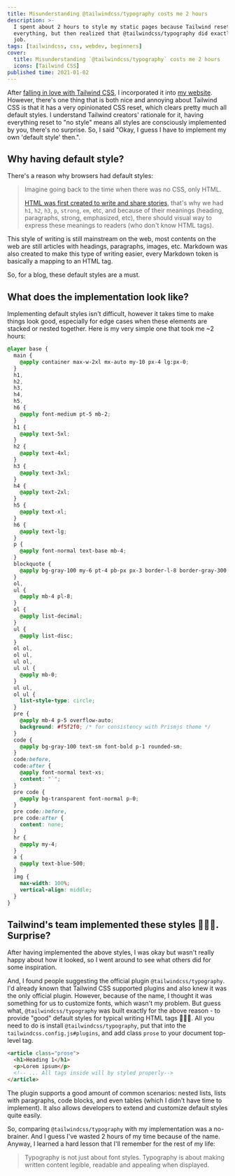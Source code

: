 ```yaml
---
title: Misunderstanding @tailwindcss/typography costs me 2 hours
description: >-
  I spent about 2 hours to style my static pages because Tailwind resets
  everything, but then realized that @tailwindcss/typography did exactly the
  job.
tags: [tailwindcss, css, webdev, beginners]
cover:
  title: Misunderstanding `@tailwindcss/typography` costs me 2 hours
  icons: [Tailwind CSS]
published time: 2021-01-02
---
```


After [falling in love with Tailwind CSS][blog about tailwind], I incorporated
it into [my website]. However, there's one thing that is both nice and annoying
about Tailwind CSS is that it has a very opinionated CSS reset, which clears
pretty much all default styles. I understand Tailwind creators' rationale for
it, having everything reset to "no style" means all styles are consciously
implemented by you, there's no surprise. So, I said "Okay, I guess I have to
implement my own 'default style' then.".

## Why having default style?

There's a reason why browsers had default styles:

> Imagine going back to the time when there was no CSS, only HTML.
>
> [HTML was first created to write and share stories][my first blog], that's why
> we had `h1`, `h2`, `h3`, `p`, `strong`, `em`, etc, and because of their
> meanings (heading, paragraphs, strong, emphasized, etc), there should visual
> way to express these meanings to readers (who don't know HTML tags).

This style of writing is still mainstream on the web, most contents on the web
are still articles with headings, paragraphs, images, etc. Markdown was also
created to make this type of writing easier, every Markdown token is basically a
mapping to an HTML tag.

So, for a blog, these default styles are a must.

## What does the implementation look like?

Implementing default styles isn't difficult, however it takes time to make
things look good, especially for edge cases when these elements are stacked or
nested together. Here is my very simple one that took me ~2 hours:

```css
@layer base {
  main {
    @apply container max-w-2xl mx-auto my-10 px-4 lg:px-0;
  }
  h1,
  h2,
  h3,
  h4,
  h5,
  h6 {
    @apply font-medium pt-5 mb-2;
  }
  h1 {
    @apply text-5xl;
  }
  h2 {
    @apply text-4xl;
  }
  h3 {
    @apply text-3xl;
  }
  h4 {
    @apply text-2xl;
  }
  h5 {
    @apply text-xl;
  }
  h6 {
    @apply text-lg;
  }
  p {
    @apply font-normal text-base mb-4;
  }
  blockquote {
    @apply bg-gray-100 my-6 pt-4 pb-px px-3 border-l-8 border-gray-300;
  }
  ol,
  ul {
    @apply mb-4 pl-8;
  }
  ol {
    @apply list-decimal;
  }
  ul {
    @apply list-disc;
  }
  ol ol,
  ol ul,
  ul ol,
  ul ul {
    @apply mb-0;
  }
  ul ul,
  ol ul {
    list-style-type: circle;
  }
  pre {
    @apply mb-4 p-5 overflow-auto;
    background: #f5f2f0; /* for consistency with Prismjs theme */
  }
  code {
    @apply bg-gray-100 text-sm font-bold p-1 rounded-sm;
  }
  code:before,
  code:after {
    @apply font-normal text-xs;
    content: "`";
  }
  pre code {
    @apply bg-transparent font-normal p-0;
  }
  pre code::before,
  pre code:after {
    content: none;
  }
  hr {
    @apply my-4;
  }
  a {
    @apply text-blue-500;
  }
  img {
    max-width: 100%;
    vertical-align: middle;
  }
}
```

## Tailwind's team implemented these styles 🤦🏻‍♂️. Surprise?

After having implemented the above styles, I was okay but wasn't really happy
about how it looked, so I went around to see what others did for some
inspiration.

And, I found people suggesting the official plugin `@tailwindcss/typography`.
I'd already known that Tailwind CSS supported plugins and also knew it was the
only official plugin. However, because of the name, I thought it was something
for us to customize fonts, which wasn't my problem. But guess what,
`@tailwindcss/typography` was built exactly for the above reason - to provide
"good" default styles for typical writing HTML tags 🤦🏻‍♂️. All you need to do is
install `@tailwindcss/typography`, put that into the
`tailwindcss.config.js#plugins`, and add class `prose` to your document
top-level tag.

```html
<article class="prose">
  <h1>Heading 1</h1>
  <p>Lorem ipsum</p>
  <!-- ... All tags inside will by styled properly-->
</article>
```

The plugin supports a good amount of common scenarios: nested lists, lists with
paragraphs, code blocks, and even tables (which I didn't have time to
implement). It also allows developers to extend and customize default styles
quite easily.

So, comparing `@tailwindcss/typography` with my implementation was a no-brainer.
And I guess I've wasted 2 hours of my time because of the name. Anyway, I
learned a hard lesson that I'll remember for the rest of my life:

> Typography is not just about font styles. Typography is about making written
> content legible, readable and appealing when displayed.

<!-- Links -->

[my website]: /
[blog about tailwind]: /blog/i-change-my-mind-abt-tailwind-css
[my first blog]: /blog/hello-world-start-blog-in-html
